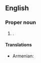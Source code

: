 ==English==
{{wikipedia}}

===Proper noun===
{{en-proper noun}}

# {{place|en|province|c/Indonesia}}.
#: {{syn|en|Bangka Belitung Islands}}

====Translations====
{{trans-top|province}}
* Armenian: {{t|hy|Բանկա-Բելիտունգ}}
{{trans-mid}}
{{trans-bottom}}